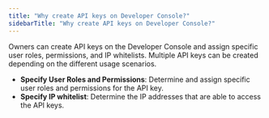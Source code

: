 ```yaml
---
title: "Why create API keys on Developer Console?"
sidebarTitle: "Why create API keys on Developer Console?"
---
```


Owners can create API keys on the Developer Console and assign specific user roles, permissions, and IP whitelists. Multiple API keys can be created depending on the different usage scenarios.

- **Specify User Roles and Permissions**: Determine and assign specific user roles and permissions for the API key.
- **Specify IP whitelist**: Determine the IP addresses that are able to access the API keys.
